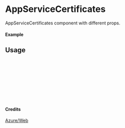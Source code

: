 
<Meta of={AppServiceCertificates} title="Azure/Web/AppServiceCertificates" />

# AppServiceCertificates

AppServiceCertificates component with different props.

#### Example

<Canvas of={AppServiceCertificates.Primary} />

## Usage

```ts
import { AppServiceCertificates } from "yadl-ui";

const Example = () => {
  return (
      <AppServiceCertificates />
  );
};

export default Example;
```

#### Credits
[Azure/Web](https://learn.microsoft.com/en-us/azure/architecture/icons/)
